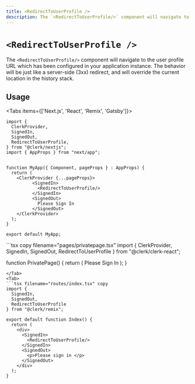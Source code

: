 ```yaml
---
title: <RedirectToUserProfile />
description: The `<RedirectToUserProfile/>` component will navigate to the user profile URL which has been configured in your application instance. The behavior will be just like a server-side (3xx) redirect, and will override the current location in the history stack.
---
```



# `<RedirectToUserProfile />`


The `<RedirectToUserProfile/>` component will navigate to the user profile URL which has been configured in your application instance. The behavior will be just like a server-side (3xx) redirect, and will override the current location in the history stack.


## Usage

<Tabs items={['Next.js', 'React', 'Remix', 'Gatsby']}>
<Tab>
```tsx copy filename="pages/_app.tsx"
import {
  ClerkProvider,
  SignedIn,
  SignedOut,
  RedirectToUserProfile,
} from "@clerk/nextjs";
import { AppProps } from "next/app";


function MyApp({ Component, pageProps } : AppProps) {
  return (
    <ClerkProvider {...pageProps}>
          <SignedIn>
            <RedirectToUserProfile/>
          </SignedIn>
          <SignedOut>
            Please Sign In
          </SignedOut>
    </ClerkProvider>
  );
}

export default MyApp;
```
</Tab>
<Tab>
```tsx copy filename="pages/privatepage.tsx"
import {
  ClerkProvider,
  SignedIn,
  SignedOut,
  RedirectToUserProfile
} from "@clerk/clerk-react";

function PrivatePage() {
  return (
    <ClerkProvider publishableKey="pk_test_••••••••••••••••••••••••••••••••••">
      <SignedIn>
        <RedirectToUserProfile/>
      </SignedIn>
      <SignedOut>
        Please Sign In
      </SignedOut>
    </div>
  );
}
```
</Tab>
<Tab>
```tsx filename="routes/index.tsx" copy
import {
  SignedIn,
  SignedOut,
  RedirectToUserProfile
} from "@clerk/remix";

export default function Index() {
  return (
    <div>
      <SignedIn>
        <RedirectToUserProfile/>
      </SignedIn>
      <SignedOut>
        <p>Please sign in </p>
      </SignedOut>
    </div>
  );
}
```
</Tab>
</Tabs>
